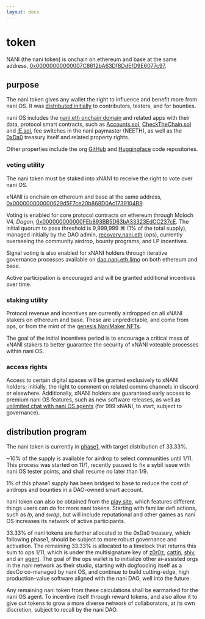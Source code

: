 ```yaml
---
layout: docs
---
```


# token

NANI (the nani token) is onchain on ethereum and base at the same address, [0x00000000000007C8612bA63Df8DdEfD9E6077c97](https://etherscan.io/token/0x00000000000007c8612ba63df8ddefd9e6077c97).

## purpose

The nani token gives any wallet the right to influence and benefit more from nani OS. It was [distributed initially](https://github.com/NaniDAO/NaniDAO) to contributors, testers, and for bounties.

nani OS includes the [nani.eth onchain domain](https://app.ens.domains/nani.eth) and related apps with their data, protocol smart contracts, such as [Accounts.sol](https://github.com/NaniDAO/accounts), [CheckTheChain.sol](https://github.com/NaniDAO/ctc) and [IE.sol](https://github.com/NaniDAO/ie/tree/main), fee switches in the nani paymaster (NEETH), as well as the [0xDa0](https://etherscan.io/address/0xDa000000000000d2885F108500803dfBAaB2f2aA) treasury itself and related property rights.

Other properties include the org [GitHub](https://github.com/NaniDAO) and [Huggingface](https://huggingface.co/NaniDAO) code repositories.

### voting utility

The nani token must be staked into xNANI to receive the right to vote over nani OS.

xNANI is onchain on ethereum and base at the same address, [0x000000000000629d5F7ce20b868D0Ac1739104B9](https://etherscan.io/token/0x000000000000629d5f7ce20b868d0ac1739104b9).

Voting is enabled for core protocol contracts on ethereum through Moloch V4, *Dagon*, [0x000000000000FEb893BB5D63bA33323EdCC237cE](https://etherscan.io/address/0x000000000000feb893bb5d63ba33323edcc237ce#code). The initial quorum to pass threshold is 9,999,999 ⌘ (1% of the total supply), managed initially by the DAO admin, [recovery.nani.eth](https://etherscan.io/address/0x0000000000001d8a2e7bf6bc369525A2654aa298#code) (ops), currently overseeing the community airdrop, bounty programs, and LP incentives.

Signal voting is also enabled for xNANI holders through iterative governance processes available on [dao.nani.eth.limo](https://dao.nani.eth.limo/) on both ethereum and base.

Active participation is encouraged and will be granted additional incentives over time.

### staking utility

Protocol revenue and incentives are currently airdropped on all xNANI stakers on ethereum and base. These are unpredictable, and come from ops, or from the mint of the [genesis NaniMaker NFTs](https://magiceden.io/collections/base/0x2a2d025a77c41f987f3292ca922dd893cb66ca1a).

The goal of the initial incentives period is to encourage a critical mass of xNANI stakers to better guarantee the security of xNANI voteable processes within nani OS.

### access rights

Access to certain digital spaces will be granted exclusively to xNANI holders; initially, the right to comment on related comms channels in discord or elsewhere. Additionally, xNANI holders are guaranteed early access to premium nani OS features, such as new software releases, as well as [unlimited chat with nani OS agents](https://nani.ooo/chat) (for 999 xNANI, to start, subject to governance).

## distribution program

The nani token is currently in [phase1](https://github.com/NaniDAO/NaniDAO), with target distribution of 33.33%.

~10% of the supply is available for airdrop to select communities until 1/11. This process was started on 11/1, recently paused to fix a sybil issue with nani OS tester points, and shall resume no later than 1/9.

1% of this phase1 supply has been bridged to base to reduce the cost of airdrops and bounties in a DAO-owned smart account.

nani token can also be obtained from the [play site](https://nani.ooo/play), which features different things users can do for more nani tokens. Starting with familiar defi actions, such as *lp*, and *swap*, but will include reputational and other games as nani OS increases its network of active participants.

33.33% of nani tokens are further allocated to the 0xDa0 treasury, which following phase1, should be subject to more robust governance and activation. The remaining 33.33% is allocated to a timelock that returns this sum to ops 1/11, which is under the multisignature key of [z0r0z](https://x.com/z0r0zzz), [cattin](https://x.com/Cattin0x), [shiv](https://x.com/nerderlyne), and an [agent](https://app.ens.domains/agent.nani.eth?tab=records). The goal of the ops wallet is to initialize other ai-assisted orgs in the nani network as their studio, starting with dogfooding itself as a devCo co-managed by nani OS, and continue to build cutting-edge, high production-value software aligned with the nani DAO, well into the future.

Any remaining nani token from these calculations shall be earmarked for the nani OS agent. To incentive itself through reward tokens, and also allow it to give out tokens to grow a more diverse network of collaborators, at its own discretion, subject to recall by the nani DAO.
